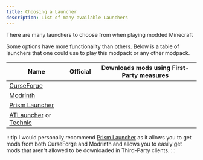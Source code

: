 ```yaml
---
title: Choosing a Launcher
description: List of many available Launchers
---
```



There are many launchers to choose from when playing modded Minecraft

Some options have more functionality than others. Below is a table of launchers that one could use to play this modpack or any other modpack.

| Name                                                                                                     | Official                                                 | Downloads mods using First-Party measures                |
| -------------------------------------------------------------------------------------------------------- | -------------------------------------------------------- | -------------------------------------------------------- |
| [CurseForge](https://www.curseforge.com/download/app) <Icon name="simple-icons:curseforge" size="2em" /> | <Icon name="twemoji:check-box-with-check" size="2rem" /> | <Icon name="twemoji:check-box-with-check" size="2rem" /> |
| [Modrinth](https://modrinth.com/app)                                                                     | <Icon name="twemoji:check-box-with-check" size="2rem" /> | <Icon name="twemoji:check-box-with-check" size="2rem" /> |
| [Prism Launcher](https://github.com/PrismLauncher/PrismLauncher)                                         | <Icon name="twemoji:cross-mark" size="2rem" />           | <Icon name="twemoji:cross-mark" size="2rem" />           |
| [ATLauncher](https://atlauncher.com/) or [Technic](https://www.technicpack.net/)                         | <Icon name="twemoji:cross-mark" size="2rem" />           | <Icon name="twemoji:cross-mark" size="2rem" />           |

:::tip
I would personally recommend [Prism Launcher](https://github.com/PrismLauncher/PrismLauncher) as it allows you to get mods from both CurseForge and Modrinth and allows you to easily get mods that aren't allowed to be downloaded in Third-Party clients.
:::
